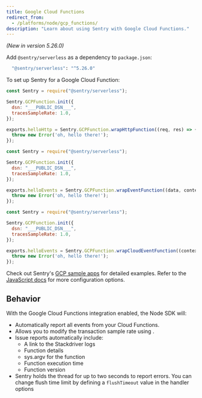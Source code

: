 ```yaml
---
title: Google Cloud Functions
redirect_from:
  - /platforms/node/gcp_functions/
description: "Learn about using Sentry with Google Cloud Functions."
---
```


_(New in version 5.26.0)_

Add `@sentry/serverless` as a dependency to `package.json`:

```bash
  "@sentry/serverless": "^5.26.0"
```

To set up Sentry for a Google Cloud Function:

```javascript {tabTitle:"http functions"}
const Sentry = require("@sentry/serverless");

Sentry.GCPFunction.init({
  dsn: "___PUBLIC_DSN___",
  tracesSampleRate: 1.0,
});

exports.helloHttp = Sentry.GCPFunction.wrapHttpFunction((req, res) => {
  throw new Error('oh, hello there!');
});
```

```javascript {tabTitle:"background functions"}
const Sentry = require("@sentry/serverless");

Sentry.GCPFunction.init({
  dsn: "___PUBLIC_DSN___",
  tracesSampleRate: 1.0,
});

exports.helloEvents = Sentry.GCPFunction.wrapEventFunction((data, context, callback) => {
  throw new Error('oh, hello there!');
});
```

```javascript {tabTitle:"cloudEvents"}
const Sentry = require("@sentry/serverless");

Sentry.GCPFunction.init({
  dsn: "___PUBLIC_DSN___",
  tracesSampleRate: 1.0,
});

exports.helloEvents = Sentry.GCPFunction.wrapCloudEventFunction((context, callback) => {
  throw new Error('oh, hello there!');
});
```

Check out Sentry's [GCP sample apps](https://github.com/getsentry/examples/tree/master/gcp-cloud-functions/node) for detailed examples. Refer to the [JavaScript docs](/platforms/javascript/) for more configuration options.

## Behavior

With the Google Cloud Functions integration enabled, the Node SDK will:

- Automatically report all events from your Cloud Functions.
- Allows you to <PlatformLink to="/configuration/sampling/#configuring-the-transaction-sample-rate">modify the transaction sample rate</PlatformLink> using <PlatformIdentifier name="traces-sample-rate" />.
- Issue reports automatically include:
  - A link to the Stackdriver logs
  - Function details
  - sys.argv for the function
  - Function execution time
  - Function version
- Sentry holds the thread for up to two seconds to report errors. You can change flush time limit by defining a `flushTimeout` value in the handler options
